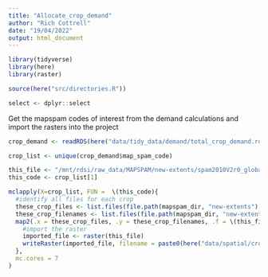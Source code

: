 ```yaml
---
title: "Allocate_crop_demand"
author: "Rich Cottrell"
date: "19/04/2022"
output: html_document
---
```


```r
library(tidyverse)
library(here)
library(raster)

source(here("src/directories.R"))

select <- dplyr::select

```


Get the mapspam codes of interest from the demand calculations and import the rasters into the project
```r

crop_demand <- readRDS(here("data/tidy_data/demand/total_crop_demand.rds"))

crop_list <- unique(crop_demand$map_spam_code)

this_file <- "/mnt/rdsi/raw_data/MAPSPAM/new-extents/spam2010V2r0_global_Y_SUNF_R.tif"
this_code <- crop_list[1]

mclapply(X=crop_list, FUN =  \(this_code){
  #identify all files for each crop
  these_crop_files <- list.files(file.path(mapspam_dir, "new-extents"), pattern = sprintf("_%s_", toupper(this_code)), full.names = TRUE)
  these_crop_filenames <- list.files(file.path(mapspam_dir, "new-extents"), pattern = sprintf("_%s_", toupper(this_code)))
  map2(.x = these_crop_files, .y = these_crop_filenames, .f = \(this_file, this_filename){
    #import the raster
    imported_file <- raster(this_file)
    writeRaster(imported_file, filename = paste0(here("data/spatial/crop-layers-raw/"), this_filename), overwrite=TRUE)})
  },
  mc.cores = 7
)




```

